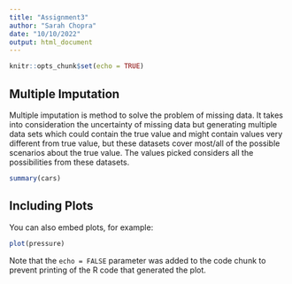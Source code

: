 ```yaml
---
title: "Assignment3"
author: "Sarah Chopra"
date: "10/10/2022"
output: html_document
---
```


```r
knitr::opts_chunk$set(echo = TRUE)
```

## Multiple Imputation

Multiple imputation is method to solve the problem of missing data. It takes into consideration the uncertainty of missing data but generating multiple data sets which could contain the true value and might contain values very different from true value, but these datasets cover most/all of the possible scenarios about the true value. The values picked considers all the possibilities from these datasets. 


```r
summary(cars)
```

## Including Plots

You can also embed plots, for example:

```r
plot(pressure)
```

Note that the `echo = FALSE` parameter was added to the code chunk to prevent printing of the R code that generated the plot.
